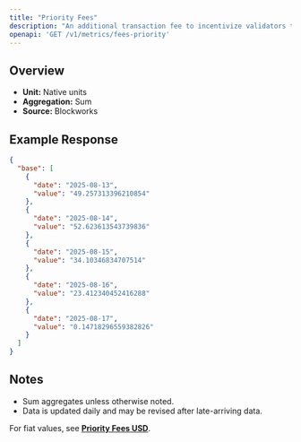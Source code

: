 ```yaml
---
title: "Priority Fees"
description: "An additional transaction fee to incentivize validators to prioritize and execute transactions."
openapi: 'GET /v1/metrics/fees-priority'
---
```


## Overview

- **Unit:** Native units
- **Aggregation:** Sum
- **Source:** Blockworks

## Example Response

```json
{
  "base": [
    {
      "date": "2025-08-13",
      "value": "49.257313396210854"
    },
    {
      "date": "2025-08-14",
      "value": "52.623613543739836"
    },
    {
      "date": "2025-08-15",
      "value": "34.10346834707514"
    },
    {
      "date": "2025-08-16",
      "value": "23.412340452416288"
    },
    {
      "date": "2025-08-17",
      "value": "0.14718296559382826"
    }
  ]
}
```

## Notes
- Sum aggregates unless otherwise noted.
- Data is updated daily and may be revised after late-arriving data.


<Note>For fiat values, see **[Priority Fees USD](./fees-priority-usd)**.</Note>